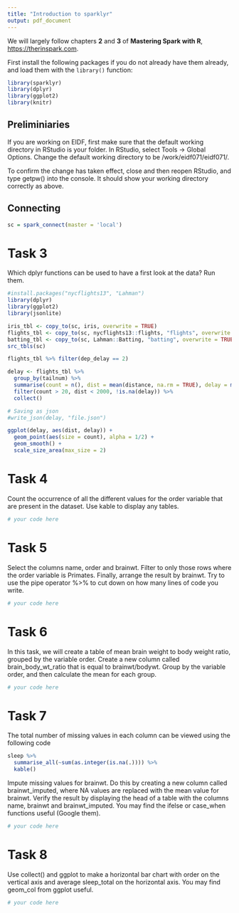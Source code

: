 ```yaml
---
title: "Introduction to sparklyr"
output: pdf_document
---
```


We will largely follow chapters **2** and **3** of **Mastering Spark with R**, [https://therinspark.com](https://therinspark.com/index.html).

First install the following packages if you do not already have them already, and load them with the `library()` function: 

```r
library(sparklyr)
library(dplyr)
library(ggplot2)
library(knitr)
```


## Preliminiaries

If you are working on EIDF, first make sure that the default working directory in RStudio is your folder. In RStudio, select Tools -> Global Options. Change the default working directory to be /work/eidf071/eidf071/<your username>.

To confirm the change has taken effect, close and then reopen RStudio, and type getpw() into the console. It should show your working directory correctly as above.

## Connecting

```r
sc = spark_connect(master = 'local')
```


# Task 3

Which dplyr functions can be used to have a first look at the data? Run them.

```r
#install.packages("nycflights13", "Lahman")
library(dplyr)
library(ggplot2)
library(jsonlite)

iris_tbl <- copy_to(sc, iris, overwrite = TRUE)
flights_tbl <- copy_to(sc, nycflights13::flights, "flights", overwrite = TRUE)
batting_tbl <- copy_to(sc, Lahman::Batting, "batting", overwrite = TRUE)
src_tbls(sc)

flights_tbl %>% filter(dep_delay == 2)

delay <- flights_tbl %>% 
  group_by(tailnum) %>%
  summarise(count = n(), dist = mean(distance, na.rm = TRUE), delay = mean(arr_delay, na.rm = TRUE)) %>%
  filter(count > 20, dist < 2000, !is.na(delay)) %>%
  collect()

# Saving as json
#write_json(delay, "file.json")

ggplot(delay, aes(dist, delay)) +
  geom_point(aes(size = count), alpha = 1/2) +
  geom_smooth() +
  scale_size_area(max_size = 2)
```


# Task 4

Count the occurrence of all the different values for the order variable that are
present in the dataset. Use kable to display any tables.

```r
# your code here
```

# Task 5

Select the columns name, order and brainwt. Filter to only those rows where
the order variable is Primates. Finally, arrange the result by brainwt. 
Try to use the pipe operator %>% to cut down on how many lines of code you write.

```r
# your code here
```


# Task 6

In this task, we will create a table of mean brain weight to body weight ratio,
grouped by the variable order.
Create a new column called brain_body_wt_ratio that is equal to brainwt/bodywt.
Group by the variable order, and then calculate the mean for each group.

```r
# your code here
```


# Task 7

The total number of missing values in each column can be viewed using the following code

```r
sleep %>%
  summarise_all(~sum(as.integer(is.na(.)))) %>%
  kable()
```

Impute missing values for brainwt. Do this by creating a new column called
brainwt_imputed, where NA values are replaced with the mean value for brainwt.
Verify the result by displaying the head of a table with the columns name, 
brainwt and brainwt_imputed. You may find the ifelse or case_when functions
useful (Google them).

```r
# your code here
```


# Task 8

Use collect() and ggplot to make a horizontal bar chart with order on the vertical axis and average sleep_total on the horizontal axis.
You may find geom_col from ggplot useful.

```r
# your code here
```

